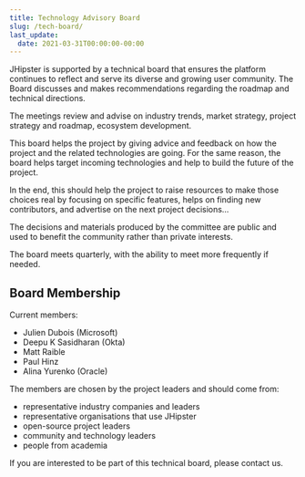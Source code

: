 ```yaml
---
title: Technology Advisory Board
slug: /tech-board/
last_update:
  date: 2021-03-31T00:00:00-00:00
---
```


JHipster is supported by a technical board that ensures the platform continues to reflect and serve its diverse and growing user community. The Board discusses and makes recommendations regarding the roadmap and technical directions.

The meetings review and advise on industry trends, market strategy, project strategy and roadmap, ecosystem development.

This board helps the project by giving advice and feedback on how the project and the related technologies are going. For the same reason, the board helps target incoming technologies and help to build the future of the project.

In the end, this should help the project to raise resources to make those choices real by focusing on specific features, helps on finding new contributors, and advertise on the next project decisions…

The decisions and materials produced by the committee are public and used to benefit the community rather than private interests.

The board meets quarterly, with the ability to meet more frequently if needed.


## Board Membership

Current members:

- Julien Dubois (Microsoft)
- Deepu K Sasidharan (Okta)
- Matt Raible
- Paul Hinz
- Alina Yurenko (Oracle)

The members are chosen by the project leaders and should come from:

- representative industry companies and leaders
- representative organisations that use JHipster
- open-source project leaders
- community and technology leaders
- people from academia

If you are interested to be part of this technical board, please contact us.
